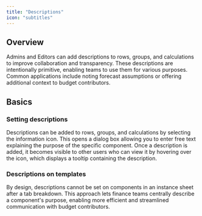 ```yaml
---
title: "Descriptions"
icon: "subtitles"
---
```


## Overview

Admins and Editors can add descriptions to rows, groups, and calculations to improve collaboration and transparency. These descriptions are intentionally primitive, enabling teams to use them for various purposes. Common applications include noting forecast assumptions or offering additional context to budget contributors.

## Basics

### Setting descriptions

Descriptions can be added to rows, groups, and calculations by selecting the information icon. This opens a dialog box allowing you to enter free text explaining the purpose of the specific component. Once a description is added, it becomes visible to other users who can view it by hovering over the icon, which displays a tooltip containing the description.

### Descriptions on templates

By design, descriptions cannot be set on components in an instance sheet after a tab breakdown. This approach lets finance teams centrally describe a component's purpose, enabling more efficient and streamlined communication with budget contributors.[
](https://docs.francis.app/guides/documentation/collaboration/row-status)

[](https://docs.francis.app/guides/documentation/collaboration/descriptions#descriptions-on-templates)

[](https://docs.francis.app/guides/documentation/collaboration/descriptions#basics)